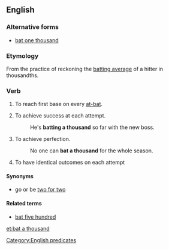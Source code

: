 ==English==

===Alternative forms===
* [[bat one thousand]]

===Etymology===
From the practice of reckoning the [[batting average]] of a hitter in thousandths.

===Verb===
{{en-verb|head=[[bat]] a [[thousand]]|bats a thousand|batting a thousand|batted a thousand}}

# {{label|en|baseball}} To reach first base on every [[at-bat]].
# {{label|en|idiomatic}} To achieve success at each attempt.
#: He's '''batting a thousand''' so far with the new boss.
# {{label|en|idiomatic}} To achieve perfection.
#: No one can '''bat a thousand''' for the whole season.
# {{label|en|idiomatic}} To have identical outcomes on each attempt

====Synonyms====
* go or be [[two for two]]

====Related terms====
* [[bat five hundred]]

[[Category:English predicates]]

[[et:bat a thousand]]